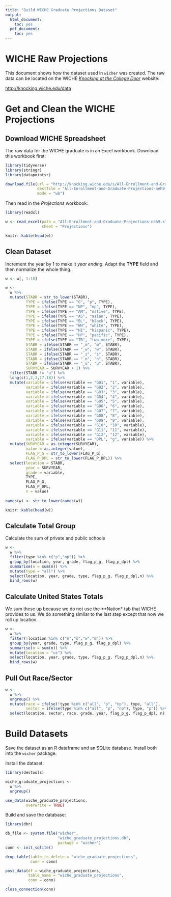 ```yaml
---
title: "Build WICHE Graduate Projections Dataset"
output:
  html_document:
    toc: yes
  pdf_document:
    toc: yes
---
```


# WICHE Raw Projections

This document shows how the dataset used in `wicher` was created. The raw data 
can be located on the WICHE [*Knocking at the College Door*](http://knocking.wiche.edu/data) website:

[http://knocking.wiche.edu/data](http://knocking.wiche.edu/data)

# Get and Clean the WICHE Projections

## Download WICHE Spreadsheet

The raw data for the WICHE graduate is in an Excel workbook. Download this
workbook first:

```r

library(tidyverse)
library(stringr)
library(datapointsr)

download.file(url = "http://knocking.wiche.edu/s/All-Enrollment-and-Graduate-Projections-neh9.xlsx",
              destfile = "All-Enrollment-and-Graduate-Projections-neh9.xlsx",
              mode = "wb")

```

Then read in the *Projections* workbook:

```r

library(readxl)

w <- read_excel(path = "All-Enrollment-and-Graduate-Projections-neh9.xlsx",
                sheet = "Projections")

knitr::kable(head(w))

```

## Clean Dataset

Increment the year by 1 to make it *year ending*.  Adapt the
**TYPE** field and then normalize the whole thing.

```r

w <- w[, 1:18]

w <- 
  w %>% 
  mutate(STABR = str_to_lower(STABR),
         TYPE = ifelse(TYPE == "G", "p", TYPE),
         TYPE = ifelse(TYPE == "NP", "np", TYPE),
         TYPE = ifelse(TYPE == "AM", "native", TYPE),
         TYPE = ifelse(TYPE == "AS", "asian", TYPE),
         TYPE = ifelse(TYPE == "BL", "black", TYPE),
         TYPE = ifelse(TYPE == "WH", "white", TYPE),
         TYPE = ifelse(TYPE == "HI", "hispanic", TYPE),
         TYPE = ifelse(TYPE == "HP", "pacific", TYPE),
         TYPE = ifelse(TYPE == "TR", "two_more", TYPE),
         STABR = ifelse(STABR == "_m", "m", STABR),
         STABR = ifelse(STABR == "_w", "w", STABR),
         STABR = ifelse(STABR == "_s", "s", STABR),
         STABR = ifelse(STABR == "_n", "n", STABR),
         STABR = ifelse(STABR == "_u", "u", STABR),
         SURVYEAR = SURVYEAR + 1) %>% 
  filter(STABR != "u") %>% 
  long(c(1,2,3,17,18)) %>% 
  mutate(variable = ifelse(variable == "G01", "1", variable),
         variable = ifelse(variable == "G02", "2", variable),
         variable = ifelse(variable == "G03", "3", variable),
         variable = ifelse(variable == "G04", "4", variable),
         variable = ifelse(variable == "G05", "5", variable),
         variable = ifelse(variable == "G06", "6", variable),
         variable = ifelse(variable == "G07", "7", variable),
         variable = ifelse(variable == "G08", "8", variable),
         variable = ifelse(variable == "G09", "9", variable),
         variable = ifelse(variable == "G10", "10", variable),
         variable = ifelse(variable == "G11", "11", variable),
         variable = ifelse(variable == "G12", "12", variable),
         variable = ifelse(variable == "DPL", "g", variable)) %>% 
  mutate(SURVYEAR = as.integer(SURVYEAR),
         value = as.integer(value),
         FLAG_P_G = str_to_lower(FLAG_P_G),
         FLAG_P_DPL = str_to_lower(FLAG_P_DPL)) %>% 
  select(location = STABR,
         year = SURVYEAR,
         grade = variable,
         TYPE,
         FLAG_P_G,
         FLAG_P_DPL,
         n = value)
  
names(w) <- str_to_lower(names(w))

knitr::kable(head(w))

```

## Calculate Total Group

Calculate the sum of private and public schools

```r

w <- 
  w %>% 
  filter(type %in% c("p","np")) %>% 
  group_by(location, year, grade, flag_p_g, flag_p_dpl) %>% 
  summarise(n = sum(n)) %>% 
  mutate(type = "all") %>% 
  select(location, year, grade, type, flag_p_g, flag_p_dpl,n) %>% 
  bind_rows(w)

```


## Calculate United States Totals

We sum these up because we do not use the **Nation* tab that WICHE
provides to us. We do something similar
to the last step except that now we roll up location.

```r

w <-
  w %>%
  filter(!location %in% c("n","s","w","m")) %>% 
  group_by(year, grade, type, flag_p_g, flag_p_dpl) %>%
  summarise(n = sum(n)) %>%
  mutate(location = "us") %>%
  select(location, year, grade, type, flag_p_g, flag_p_dpl,n) %>%
  bind_rows(w)

```

## Pull Out Race/Sector

```r

w <- 
  w %>% 
  ungroup() %>% 
  mutate(race = ifelse(!type %in% c("all", "p", "np"), type, "all"),
         sector = ifelse(type %in% c("all", "p", "np"), type, "p")) %>% 
  select(location, sector, race, grade, year, flag_p_g, flag_p_dpl, n)

```

# Build Datasets

Save the dataset as an R dataframe and an SQLite database. Install
both into the `wicher` package.

Install the dataset:

```r

library(devtools)

wiche_graduate_projections <- 
  w %>% 
  ungroup()

use_data(wiche_graduate_projections,
         overwrite = TRUE)

```

Build and save the database:

```r

library(dbr)

db_file <- system.file("wicher",
                       "wiche_graduate_projections.db",
                       package = "wicher")
conn <- init_sqlite()

drop_table(table_to_delete = "wiche_graduate_projections",
           conn = conn)

post_data(df = wiche_graduate_projections,
          table_name = "wiche_graduate_projections",
          conn = conn)

close_connection(conn)

```
